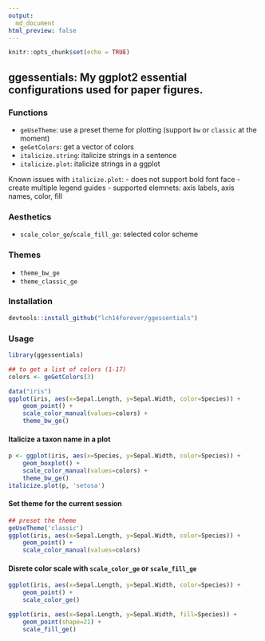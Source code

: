 ```yaml
---
output:
  md_document
html_preview: false
---
```


```r
knitr::opts_chunk$set(echo = TRUE)
```

## ggessentials: My ggplot2 essential configurations used for paper figures.

### Functions

 - `geUseTheme`: use a preset theme for plotting (support `bw` or `classic` at the moment)
 - `geGetColors`: get a vector of colors
 - `italicize.string`: italicize strings in a sentence
 - `italicize.plot`: italicize strings in a ggplot

Known issues with `italicize.plot`:
 - does not support bold font face
 - create multiple legend guides
 - supported elemnets: axis labels, axis names, color, fill
 
### Aesthetics

 - `scale_color_ge`/`scale_fill_ge`: selected color scheme

### Themes

 - `theme_bw_ge`
 - `theme_classic_ge`
 
### Installation
```r
devtools::install_github("lch14forever/ggessentials")
```

### Usage
```r
library(ggessentials)

## to get a list of colors (1-17)
colors <- geGetColors(3)

data("iris")
ggplot(iris, aes(x=Sepal.Length, y=Sepal.Width, color=Species)) + 
    geom_point() +
    scale_color_manual(values=colors) +
    theme_bw_ge()
```

#### Italicize a taxon name in a plot

```r
p <- ggplot(iris, aes(x=Species, y=Sepal.Width, color=Species)) + 
    geom_boxplot() +
    scale_color_manual(values=colors) +
    theme_bw_ge()
italicize.plot(p, 'setosa')
```


#### Set theme for the current session

```r
## preset the theme
geUseTheme('classic')
ggplot(iris, aes(x=Sepal.Length, y=Sepal.Width, color=Species)) + 
    geom_point() +
    scale_color_manual(values=colors)
```

#### Disrete color scale with `scale_color_ge` or `scale_fill_ge`

```r
ggplot(iris, aes(x=Sepal.Length, y=Sepal.Width, color=Species)) + 
    geom_point() +
    scale_color_ge()
```

```r
ggplot(iris, aes(x=Sepal.Length, y=Sepal.Width, fill=Species)) + 
    geom_point(shape=21) +
    scale_fill_ge()
```

